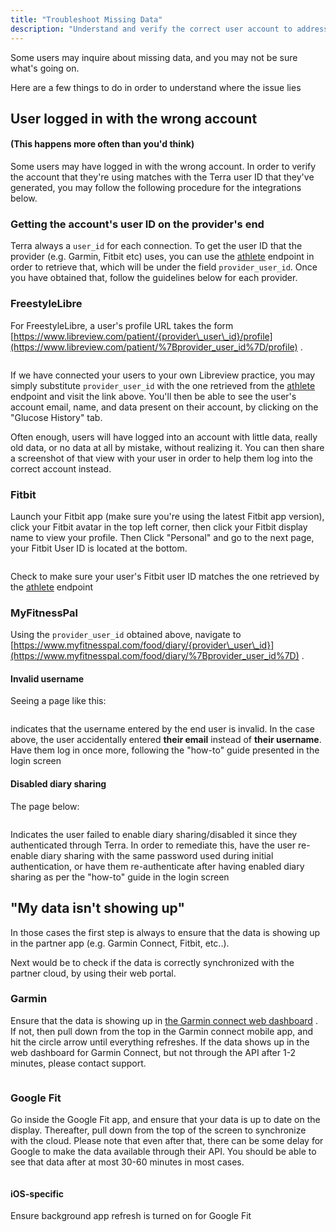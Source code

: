 ```yaml
---
title: "Troubleshoot Missing Data"
description: "Understand and verify the correct user account to address missing data issues"
---
```

Some users may inquire about missing data, and you may not be sure what's going on.

Here are a few things to do in order to understand where the issue lies

## User logged in with the wrong account

#### (This happens more often than you'd think)

Some users may have logged in with the wrong account. In order to verify the account that they're using matches with the Terra user ID that they've generated, you may follow the following procedure for the integrations below.

### Getting the account's user ID on the provider's end

Terra always a `user_id` for each connection. To get the user ID that the provider (e.g. Garmin, Fitbit etc) uses, you can use the [athlete](/reference/get-athlete-data)
 endpoint in order to retrieve that, which will be under the field `provider_user_id`. Once you have obtained that, follow the guidelines below for each provider.

### FreestyleLibre

For FreestyleLibre, a user's profile URL takes the form [https://www.libreview.com/patient/{provider\_user\_id}/profile](https://www.libreview.com/patient/%7Bprovider_user_id%7D/profile)
.

<img className="block" src="images/files_readme_io/_754f37c_image.png" alt="" />

If we have connected your users to your own Libreview practice, you may simply substitute `provider_user_id` with the one retrieved from the [athlete](/reference/get-athlete-data)
 endpoint and visit the link above. You'll then be able to see the user's account email, name, and data present on their account, by clicking on the "Glucose History" tab.

Often enough, users will have logged into an account with little data, really old data, or no data at all by mistake, without realizing it. You can then share a screenshot of that view with your user in order to help them log into the correct account instead.

### Fitbit

Launch your Fitbit app (make sure you're using the latest Fitbit app version), click your Fitbit avatar in the top left corner, then click your Fitbit display name to view your profile. Then Click "Personal" and go to the next page, your Fitbit User ID is located at the bottom.

<img className="block" src="images/files_readme_io/_369b62f_image.png" alt="" />

Check to make sure your user's Fitbit user ID matches the one retrieved by the [athlete](/reference/get-athlete-data)
 endpoint

### MyFitnessPal

Using the `provider_user_id` obtained above, navigate to [https://www.myfitnesspal.com/food/diary/{provider\_user\_id}](https://www.myfitnesspal.com/food/diary/%7Bprovider_user_id%7D)
 .

#### Invalid username

Seeing a page like this:

<img className="block" src="images/files_readme_io/_b2e0cc6_image.png" alt="" />

indicates that the username entered by the end user is invalid. In the case above, the user accidentally entered **their email** instead of **their username**. Have them log in once more, following the "how-to" guide presented in the login screen

#### Disabled diary sharing

The page below:

<img className="block" src="images/files_readme_io/_9e78b18_image.png" alt="" />

Indicates the user failed to enable diary sharing/disabled it since they authenticated through Terra. In order to remediate this, have the user re-enable diary sharing with the same password used during initial authentication, or have them re-authenticate after having enabled diary sharing as per the "how-to" guide in the login screen

## "My data isn't showing up"

In those cases the first step is always to ensure that the data is showing up in the partner app (e.g. Garmin Connect, Fitbit, etc..).

Next would be to check if the data is correctly synchronized with the partner cloud, by using their web portal.

### Garmin

Ensure that the data is showing up in [the Garmin connect web dashboard](https://connect.garmin.com/modern/)
. If not, then pull down from the top in the Garmin connect mobile app, and hit the circle arrow until everything refreshes. If the data shows up in the web dashboard for Garmin Connect, but not through the API after 1-2 minutes, please contact support.

<img className="block" src="images/files_readme_io/_3efde45_ezgif.com_optimize.gif" alt="" />

### Google Fit

Go inside the Google Fit app, and ensure that your data is up to date on the display. Thereafter, pull down from the top of the screen to synchronize with the cloud. Please note that even after that, there can be some delay for Google to make the data available through their API. You should be able to see that data after at most 30-60 minutes in most cases.

<img className="block" src="images/files_readme_io/_28c7b76_RPReplay_Final1719407216_ezgif.com_optimize.gif" alt="" />

#### iOS-specific

Ensure background app refresh is turned on for Google Fit

<img className="block" src="images/files_readme_io/_27bfad6_RPReplay_Final1719410146_ezgif.com_optimize.gif" alt="" />

